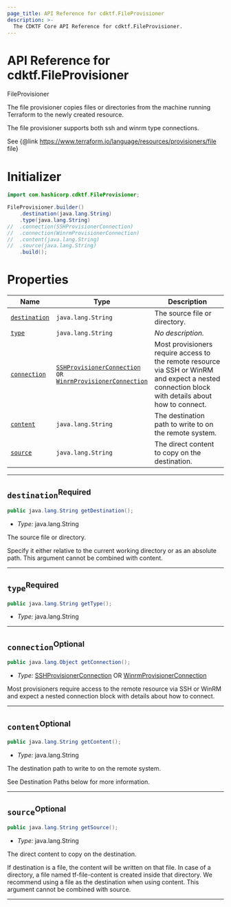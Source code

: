 ```yaml
---
page_title: API Reference for cdktf.FileProvisioner
description: >-
  The CDKTF Core API Reference for cdktf.FileProvisioner.
---
```


<!-- This file is generated through yarn generate-docs -->

# API Reference for cdktf.FileProvisioner

   FileProvisioner <a name="FileProvisioner" id="cdktf.FileProvisioner"></a>
  
  The file provisioner copies files or directories from the machine running Terraform to the newly created resource.
  
  The file provisioner supports both ssh and winrm type connections.
  
  See {@link https://www.terraform.io/language/resources/provisioners/file file}
  
  # Initializer <a name="Initializer" id="cdktf.FileProvisioner.Initializer"></a>
  
  ```java
  import com.hashicorp.cdktf.FileProvisioner;
  
  FileProvisioner.builder()
      .destination(java.lang.String)
      .type(java.lang.String)
  //  .connection(SSHProvisionerConnection)
  //  .connection(WinrmProvisionerConnection)
  //  .content(java.lang.String)
  //  .source(java.lang.String)
      .build();
  ```
  
  # Properties <a name="Properties" id="Properties"></a>
  
  | **Name** | **Type** | **Description** |
  | --- | --- | --- |
  | <code><a href="#cdktf.FileProvisioner.property.destination">destination</a></code> | <code>java.lang.String</code> | The source file or directory. |
  | <code><a href="#cdktf.FileProvisioner.property.type">type</a></code> | <code>java.lang.String</code> | *No description.* |
  | <code><a href="#cdktf.FileProvisioner.property.connection">connection</a></code> | <code><a href="#cdktf.SSHProvisionerConnection">SSHProvisionerConnection</a> OR <a href="#cdktf.WinrmProvisionerConnection">WinrmProvisionerConnection</a></code> | Most provisioners require access to the remote resource via SSH or WinRM and expect a nested connection block with details about how to connect. |
  | <code><a href="#cdktf.FileProvisioner.property.content">content</a></code> | <code>java.lang.String</code> | The destination path to write to on the remote system. |
  | <code><a href="#cdktf.FileProvisioner.property.source">source</a></code> | <code>java.lang.String</code> | The direct content to copy on the destination. |
  
  ---
  
  ## `destination`<sup>Required</sup> <a name="destination" id="cdktf.FileProvisioner.property.destination"></a>
  
  ```java
  public java.lang.String getDestination();
  ```
  
  - *Type:* java.lang.String
  
  The source file or directory.
  
  Specify it either relative to the current working directory or as an absolute path.
  This argument cannot be combined with content.
  
  ---
  
  ## `type`<sup>Required</sup> <a name="type" id="cdktf.FileProvisioner.property.type"></a>
  
  ```java
  public java.lang.String getType();
  ```
  
  - *Type:* java.lang.String
  
  ---
  
  ## `connection`<sup>Optional</sup> <a name="connection" id="cdktf.FileProvisioner.property.connection"></a>
  
  ```java
  public java.lang.Object getConnection();
  ```
  
  - *Type:* <a href="#cdktf.SSHProvisionerConnection">SSHProvisionerConnection</a> OR <a href="#cdktf.WinrmProvisionerConnection">WinrmProvisionerConnection</a>
  
  Most provisioners require access to the remote resource via SSH or WinRM and expect a nested connection block with details about how to connect.
  
  ---
  
  ## `content`<sup>Optional</sup> <a name="content" id="cdktf.FileProvisioner.property.content"></a>
  
  ```java
  public java.lang.String getContent();
  ```
  
  - *Type:* java.lang.String
  
  The destination path to write to on the remote system.
  
  See Destination Paths below for more information.
  
  ---
  
  ## `source`<sup>Optional</sup> <a name="source" id="cdktf.FileProvisioner.property.source"></a>
  
  ```java
  public java.lang.String getSource();
  ```
  
  - *Type:* java.lang.String
  
  The direct content to copy on the destination.
  
  If destination is a file, the content will be written on that file.
  In case of a directory, a file named tf-file-content is created inside that directory.
  We recommend using a file as the destination when using content.
  This argument cannot be combined with source.
  
  ---
  
